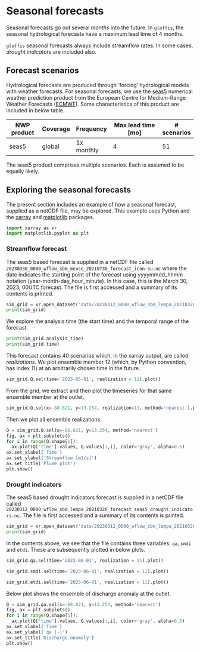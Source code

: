 # Seasonal forecasts {#sec-seasonal-forecasts}

Seasonal forecasts go out several *months* into the future. In `gloffis`, the seasonal hydrological forecasts have a maximum lead time of 4 months.

`gloffis` seasonal forecasts always include streamflow rates. In some cases, *drought indicators* are included also.

## Forecast scenarios
Hydrological forecasts are produced through 'forcing' hydrological models with weather forecasts. For seasonal forecasts, we use the [seas5](https://cds.climate.copernicus.eu/cdsapp#!/dataset/seasonal-original-single-levels) numerical weather prediction product from the European Centre for Medium-Range Weather Forecasts ([ECMWF](www.ecmwf.int)). Some characteristics of this product are included in below table.

| NWP product | Coverage | Frequency  | Max lead time [mo]  | # scenarios |
|-------------|----------|------------|---------------------|-------------|
| seas5       | global   | 1x monthly | 4                   | 51          |

The seas5 product comprises multiple scenarios. Each is assumed to be equally likely.

## Exploring the seasonal forecasts

The present section includes an example of how a seasonal forecast, supplied as a netCDF file, may be explored. This example uses Python and the [xarray](https://docs.xarray.dev/) and [matplotlib](https://matplotlib.org) packages.

```python
import xarray as xr
import matplotlib.pyplot as plt
```

### Streamflow forecast
The seas5 based forecast is supplied in a netCDF file called `20230330_0000_wflow_sbm_meuse_20210730_forecast_icon-eu.nc` where the date indicates the starting point of the forecast using yyyymmdd_hhmm notation (year-month-day_hour_minute). In this case, this is the March 30, 2023, 00UTC forecast. The file is first accessed and a summary of its contents is printed.

```python
sim_grid = xr.open_dataset('data/20230312_0000_wflow_sbm_lempa_20210326_forecast_seas5.nc', mask_and_scale=True)
print(sim_grid)
```

We explore the analysis time (the start time) and the temporal range of the forecast.

```python
print(sim_grid.analysis_time)
print(sim_grid.time)
```

This forecast contains 40 scenarios which, in the xarray output, are called *realizations*. We plot ensemble member 12 (which, by Python convention, has index 11) at an arbitrarily chosen time in the future.

```python
sim_grid.Q.sel(time='2023-05-01', realization = 11).plot()
```

From the grid, we extract and then plot the timeseries for that same ensemble member at the outlet.

```python
sim_grid.Q.sel(x=-88.821, y=13.254, realization=11, method='nearest').plot()
```

Then we plot all ensemble realizations.

```python
Q = sim_grid.Q.sel(x=-88.821, y=13.254, method='nearest')
fig, ax = plt.subplots()
for i in range(Q.shape[1]):
  ax.plot(Q['time'].values, Q.values[:,i], color='gray', alpha=0.5)
ax.set_xlabel('Time')
ax.set_ylabel('Streamflow [m3/s]')
ax.set_title('Plume plot')
plt.show()
```

### Drought indicators

The seas5 based drought indicators forecast is supplied in a netCDF file called `20230312_0000_wflow_sbm_lempa_20210326_forecast_seas5_drought_indicators.nc`. The file is first accessed and a summary of its contents is printed.

```python
sim_grid = xr.open_dataset('data/20230312_0000_wflow_sbm_lempa_20210326_forecast_seas5_drought_indicators.nc', mask_and_scale=True)
print(sim_grid)
```

In the contents above, we see that the file contains three variables: `qa`, `smdi` and `etdi`. These are subsequently plotted in below plots.

```python
sim_grid.qa.sel(time='2023-06-01', realization = 11).plot()
```

```python
sim_grid.smdi.sel(time='2023-06-01', realization = 11).plot()
```

```python
sim_grid.etdi.sel(time='2023-06-01', realization = 11).plot()
```

Below plot shows the ensemble of discharge anomaly at the outlet.

```python
Q = sim_grid.qa.sel(x=-88.821, y=13.254, method='nearest')
fig, ax = plt.subplots()
for i in range(Q.shape[1]):
  ax.plot(Q['time'].values, Q.values[:,i], color='gray', alpha=0.5)
ax.set_xlabel('Time')
ax.set_ylabel('qa [-]')
ax.set_title('Discharge anomaly')
plt.show()
```
